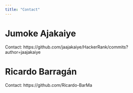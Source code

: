 ```yaml
---
title: "Contact"
---
```


# Jumoke Ajakaiye
Contact:
https://github.com/jaajakaiye/HackerRank/commits?author=jaajakaiye

# Ricardo Barragán
Contact:
https://github.com/Ricardo-BarMa